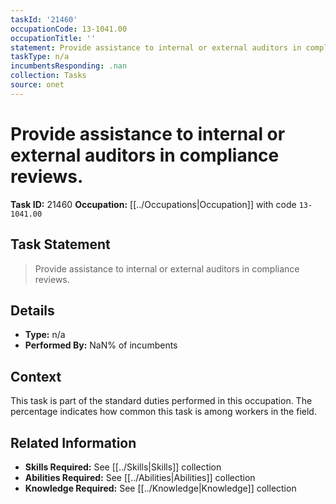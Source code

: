 ```yaml
---
taskId: '21460'
occupationCode: 13-1041.00
occupationTitle: ''
statement: Provide assistance to internal or external auditors in compliance reviews.
taskType: n/a
incumbentsResponding: .nan
collection: Tasks
source: onet
---
```

# Provide assistance to internal or external auditors in compliance reviews.

**Task ID:** 21460
**Occupation:** [[../Occupations|Occupation]] with code `13-1041.00`

## Task Statement

> Provide assistance to internal or external auditors in compliance reviews.

## Details

- **Type:** n/a
- **Performed By:** NaN% of incumbents

## Context

This task is part of the standard duties performed in this occupation. The percentage indicates how common this task is among workers in the field.

## Related Information

- **Skills Required:** See [[../Skills|Skills]] collection
- **Abilities Required:** See [[../Abilities|Abilities]] collection
- **Knowledge Required:** See [[../Knowledge|Knowledge]] collection
